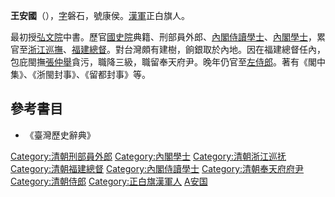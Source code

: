 '''王安國'''（{{bd|1641年||1709年|catIdx=W王}}），[[表字|字]]磐石，號康侯。[[漢軍八旗|漢軍]]正白旗人。

最初授[[弘文院|弘文院]]中書。歷官[[國史院|國史院]]典籍、刑部員外郎、[[內閣侍讀學士|內閣侍讀學士]]、[[內閣學士|內閣學士]]，累官至[[浙江巡撫|浙江巡撫]]、[[福建總督|福建總督]]。對台灣頗有建樹，餉銀取於內地。因在福建總督任內，包庇閩撫[[張仲舉|張仲舉]]貪污，職降三級，職留奉天府尹。晚年仍官至[[左侍郎|左侍郎]]。著有《閣中集》、《浙閩封事》、《留都封事》等。

==參考書目==
* 《臺灣歷史辭典》

{{DEFAULTSORT:Wang王}}
[[Category:清朝刑部員外郎|Category:清朝刑部員外郎]]
[[Category:內閣學士|Category:內閣學士]]
[[Category:清朝浙江巡抚|Category:清朝浙江巡抚]]
[[Category:清朝福建總督|Category:清朝福建總督]]
[[Category:內閣侍讀學士|Category:內閣侍讀學士]]
[[Category:清朝奉天府府尹|Category:清朝奉天府府尹]]
[[Category:清朝侍郎|Category:清朝侍郎]]
[[Category:正白旗漢軍人|Category:正白旗漢軍人]]
[[Category:王姓|A安国]]